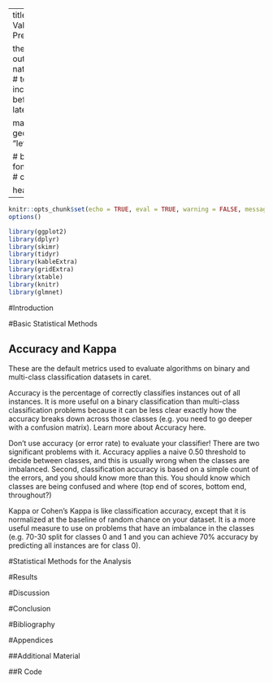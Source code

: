 
---
title: "Multiple Imputation and Cross-Validation for Classification of Survival Prediction"

thesis: MASTER THESIS
major: Biostatistics
output:
  pdf_document:
    citation_package: natbib
    number_sections: yes
    fig_caption: yes
#    toc: true
    toc_depth: 2
  latex_engine: xelatex
  includes:
#    in_header: title.tex
    before_body: before_body.tex
#    after_body: latex/after_body.tex


mainfont: Calibri Light
fontsize: 12pt
geometry: "left=3cm,right=3cm,top=3cm,bottom=3cm"

# bibliography: MasterOfCellTypes.bib
# fontsize: 11
# csl: chicago-author-date.csl
# csl: nature.csl


header-includes: 
  \usepackage[bottom]{footmisc}
  \usepackage{float}
  \floatplacement{figure}{H}
  \usepackage{color}
  \usepackage{xcolor}
---

```r
knitr::opts_chunk$set(echo = TRUE, eval = TRUE, warning = FALSE, message = FALSE, comment = NA, fig.pos='H', cache=TRUE)
options()
```

```r
library(ggplot2)
library(dplyr)
library(skimr)
library(tidyr)
library(kableExtra)
library(gridExtra)
library(xtable)
library(knitr)
library(glmnet)
```


\vspace{2cm}
\begin{center}
Robert Edwards 

\vspace{0.125cm}
(2416963E)


\vspace{1cm}
MASTER THESIS 

\vspace{0.125cm}
Biostatistics

\vspace{10cm}
  \includegraphics[height = 1.5cm]{images/GUlogo.png}
\end{center}


\newpage 
\tableofcontents
\listoffigures
\listoftables
\newpage

\newpage
#Introduction


\newpage
#Basic Statistical Methods

## Accuracy and Kappa

These are the default metrics used to evaluate algorithms on binary and multi-class classification datasets in caret.

Accuracy is the percentage of correctly classifies instances out of all instances. It is more useful on a binary classification than multi-class classification problems because it can be less clear exactly how the accuracy breaks down across those classes (e.g. you need to go deeper with a confusion matrix). Learn more about Accuracy here.

Don’t use accuracy (or error rate) to evaluate your classifier! There are two significant problems with it. Accuracy applies a naive 0.50 threshold to decide between classes, and this is usually wrong when the classes are imbalanced. Second, classification accuracy is based on a simple count of the errors, and you should know more than this. You should know which classes are being confused and where (top end of scores, bottom end, throughout?)

Kappa or Cohen’s Kappa is like classification accuracy, except that it is normalized at the baseline of random chance on your dataset. It is a more useful measure to use on problems that have an imbalance in the classes (e.g. 70-30 split for classes 0 and 1 and you can achieve 70% accuracy by predicting all instances are for class 0).



\newpage
#Statistical Methods for the Analysis


\newpage
#Results


\newpage
#Discussion


\newpage
#Conclusion


\newpage
#Bibliography


#Appendices

##Additional Material

##R Code







